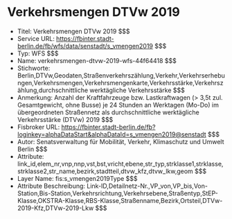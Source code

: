 # Verkehrsmengen DTVw 2019
- Titel: Verkehrsmengen DTVw 2019 $$$
- Service URL: https://fbinter.stadt-berlin.de/fb/wfs/data/senstadt/s_vmengen2019 $$$
- Typ: WFS $$$
- Name: verkehrsmengen-dtvw-2019-wfs-44f64418 $$$
- Stichworte: Berlin,DTVw,Geodaten,Straßenverkehrszählung,Verkehr,Verkehrserhebungen,Verkehrsmengen,Verkehrsmengenkarte,Verkehrsstärke,Verkehrszählung,durchschnittliche werktägliche Verkehrsstärke $$$
- Anmerkung: Anzahl der Kraftfahrzeuge bzw. Lastkraftwagen (> 3,5t zul. Gesamtgewicht, ohne Busse) je 24 Stunden an Werktagen (Mo-Do) im übergeordneten Straßennetz als durchschnittliche werktägliche Verkehrsstärke (DTVw) 2019 $$$
- Fisbroker URL: https://fbinter.stadt-berlin.de/fb?loginkey=alphaDataStart&alphaDataId=s_vmengen2019@senstadt $$$
- Autor: Senatsverwaltung für Mobilität, Verkehr, Klimaschutz und Umwelt Berlin $$$
- Attribute: link_id,elem_nr,vnp,nnp,vst,bst,vricht,ebene,str_typ,strklasse1,strklasse,strklasse2,str_name,bezirk,stadtteil,dtvw_kfz,dtvw_lkw,geom $$$
- Layer Name: fis:s_vmengen2019Type $$$
- Attribute Beschreibung: Link-ID,Detailnetz-Nr.,VP_von,VP_bis,Von-Station,Bis-Station,Verkehrsrichtung,Verkehrsebene,Straßentyp,StEP-Klasse,OKSTRA-Klasse,RBS-Klasse,Straßenname,Bezirk,Ortsteil,DTVw-2019-Kfz,DTVw-2019-Lkw $$$

